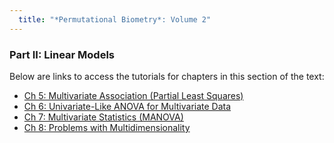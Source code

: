 ```yaml
---
  title: "*Permutational Biometry*: Volume 2"
---
```


### Part II: Linear Models

Below are links to access the tutorials for chapters in this section of the text: 

- [Ch 5: Multivariate Association (Partial Least Squares)](Fake.html)
- [Ch 6: Univariate-Like ANOVA for Multivariate Data](Fake.html)
- [Ch 7: Multivariate Statistics (MANOVA)](Fake.html)
- [Ch 8: Problems with Multidimensionality](Fake.html)